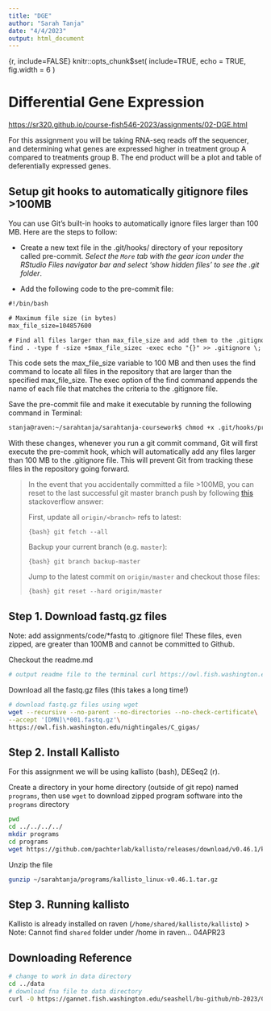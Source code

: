 ```yaml
---
title: "DGE"
author: "Sarah Tanja"
date: "4/4/2023"
output: html_document
---
```


{r, include=FALSE} knitr::opts_chunk\$set( include=TRUE, echo = TRUE, fig.width = 6 )

# Differential Gene Expression

<https://sr320.github.io/course-fish546-2023/assignments/02-DGE.html>

For this assignment you will be taking RNA-seq reads off the sequencer, and determining what genes are expressed higher in treatment group A compared to treatments group B. The end product will be a plot and table of deferentially expressed genes.

## Setup git hooks to automatically gitignore files \>100MB

You can use Git's built-in hooks to automatically ignore files larger than 100 MB. Here are the steps to follow:

-   Create a new text file in the .git/hooks/ directory of your repository called pre-commit. *Select the `More` tab with the gear icon under the RStudio Files navigator bar and select 'show hidden files' to see the .git folder*.

-   Add the following code to the pre-commit file:

```txt
#!/bin/bash

# Maximum file size (in bytes)
max_file_size=104857600

# Find all files larger than max_file_size and add them to the .gitignore file
find . -type f -size +$max_file_sizec -exec echo "{}" >> .gitignore \;
```

This code sets the max_file_size variable to 100 MB and then uses the find command to locate all files in the repository that are larger than the specified max_file_size. The exec option of the find command appends the name of each file that matches the criteria to the .gitignore file.

Save the pre-commit file and make it executable by running the following command in Terminal:

```bash
stanja@raven:~/sarahtanja/sarahtanja-coursework$ chmod +x .git/hooks/pre-commit
```

With these changes, whenever you run a git commit command, Git will first execute the pre-commit hook, which will automatically add any files larger than 100 MB to the .gitignore file. This will prevent Git from tracking these files in the repository going forward.

> In the event that you accidentally committed a file \>100MB, you can reset to the last successful git master branch push by following [this](https://stackoverflow.com/questions/1125968/how-do-i-force-git-pull-to-overwrite-local-files) stackoverflow answer:
>
> First, update all `origin/<branch>` refs to latest:
>
> ```{bash}
> git fetch --all
> ```
>
> Backup your current branch (e.g. `master`):
>
> ```{bash}
> git branch backup-master
> ```
>
> Jump to the latest commit on `origin/master` and checkout those files:
>
> ```{bash}
> git reset --hard origin/master
> ```

## Step 1. Download fastq.gz files

Note: add assignments/code/\*fastq to .gitignore file! These files, even zipped, are greater than 100MB and cannot be committed to Github.

Checkout the readme.md

```bash
# output readme file to the terminal curl https://owl.fish.washington.edu/nightingales/C_gigas/readme.md
```

Download all the fastq.gz files (this takes a long time!)

```bash
# download fastq.gz files using wget 
wget --recursive --no-parent --no-directories --no-check-certificate\
--accept '[DMN]\*001.fastq.gz'\
https://owl.fish.washington.edu/nightingales/C_gigas/
```

## Step 2. Install Kallisto

For this assignment we will be using kallisto (bash), DESeq2 (r).

Create a directory in your home directory (outside of git repo) named `programs`, then use `wget` to download zipped program software into the `programs` directory

```bash
pwd
cd ../../../../
mkdir programs
cd programs 
wget https://github.com/pachterlab/kallisto/releases/download/v0.46.1/kallisto_linux-v0.46.1.tar.gz
```

Unzip the file

```bash
gunzip ~/sarahtanja/programs/kallisto_linux-v0.46.1.tar.gz
```

## Step 3. Running kallisto

Kallisto is already installed on raven (`/home/shared/kallisto/kallisto`) \> Note: Cannot find `shared` folder under /home in raven... 04APR23

## Downloading Reference

```bash
# change to work in data directory
cd ../data
# download fna file to data directory
curl -O https://gannet.fish.washington.edu/seashell/bu-github/nb-2023/Cgigas/data/rna.fna
```

